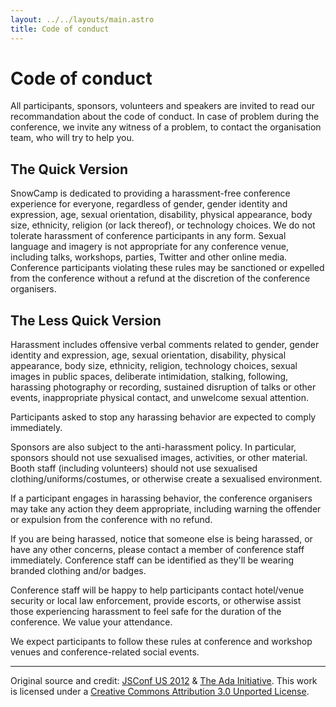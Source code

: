 ```yaml
---
layout: ../../layouts/main.astro
title: Code of conduct
---
```

# Code of conduct

All participants, sponsors, volunteers and speakers are invited to read our recommandation about the code of conduct.
In case of problem during the conference, we invite any witness of a problem, to contact the organisation team, who will try to help you.

## The Quick Version

SnowCamp is dedicated to providing a harassment-free conference experience for everyone, regardless of gender, gender identity and expression, age, sexual orientation, disability, physical appearance, body size, ethnicity, religion (or lack thereof), or technology choices. We do not tolerate harassment of conference participants in any form. Sexual language and imagery is not appropriate for any conference venue, including talks, workshops, parties, Twitter and other online media. Conference participants violating these rules may be sanctioned or expelled from the conference without a refund at the discretion of the conference organisers.

## The Less Quick Version

Harassment includes offensive verbal comments related to gender, gender identity and expression, age, sexual orientation, disability, physical appearance, body size, ethnicity, religion, technology choices, sexual images in public spaces, deliberate intimidation, stalking, following, harassing photography or recording, sustained disruption of talks or other events, inappropriate physical contact, and unwelcome sexual attention.

Participants asked to stop any harassing behavior are expected to comply immediately.

Sponsors are also subject to the anti-harassment policy. In particular, sponsors should not use sexualised images, activities, or other material. Booth staff (including volunteers) should not use sexualised clothing/uniforms/costumes, or otherwise create a sexualised environment.

If a participant engages in harassing behavior, the conference organisers may take any action they deem appropriate, including warning the offender or expulsion from the conference with no refund.

If you are being harassed, notice that someone else is being harassed, or have any other concerns, please contact a member of conference staff immediately. Conference staff can be identified as they'll be wearing branded clothing and/or badges.

Conference staff will be happy to help participants contact hotel/venue security or local law enforcement, provide escorts, or otherwise assist those experiencing harassment to feel safe for the duration of the conference. We value your attendance.

We expect participants to follow these rules at conference and workshop venues and conference-related social events.

---

Original source and credit: [JSConf US 2012](http://2012.jsconf.us/#/about) & [The Ada Initiative](http://geekfeminism.wikia.com/wiki/Conference_anti-harassment/Policy). This work is licensed under a [Creative Commons Attribution 3.0 Unported License](http://creativecommons.org/licenses/by/3.0/deed.en_US).

